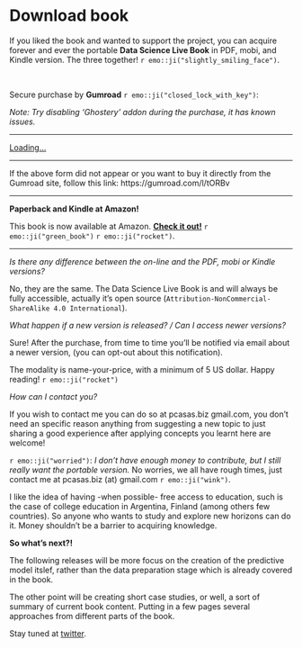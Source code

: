 # Download book {#download-book}

If you liked the book and wanted to support the project, you can acquire forever and ever the portable **Data Science Live Book** in PDF, mobi, and Kindle version. The three together! `r emo::ji("slightly_smiling_face")`. 

<br> 

Secure purchase by **Gumroad** `r emo::ji("closed_lock_with_key")`: 

_Note: Try disabling 'Ghostery' addon during the purchase, it has known issues._ 


---

<script src="https://gumroad.com/js/gumroad-embed.js"></script>
<div class="gumroad-product-embed" data-gumroad-product-id="tORBv"><a href="https://gumroad.com/l/tORBv">Loading...</a></div>

---

If the above form did not appear or you want to buy it directly from the Gumroad site, follow this link: https://gumroad.com/l/tORBv

---

**Paperback and Kindle at Amazon!**

This book is now available at Amazon. **[Check it out!](https://www.amazon.com/dp/9874269049)** `r emo::ji("green_book")` `r emo::ji("rocket")`.


---

_Is there any difference between the on-line and the PDF, mobi or Kindle versions?_

No, they are the same. The Data Science Live Book is and will always be fully accessible, actually it's open source  (`Attribution-NonCommercial-ShareAlike 4.0 International`).

_What happen if a new version is released? / Can I access newer versions?_

Sure! After the purchase, from time to time you'll be notified via email about a newer version, (you can opt-out about this notification).

The modality is name-your-price, with a minimum of 5 US dollar. Happy reading! `r emo::ji("rocket")`

_How can I contact you?_

If you wish to contact me you can do so at pcasas.biz <at> gmail.com, you don’t need an specific reason anything from suggesting a new topic to just sharing a good experience after applying concepts you learnt here are welcome!

`r emo::ji("worried")`: _I don’t have enough money to contribute, but I still *really* want the portable version._
No worries, we all have rough times, just contact me at pcasas.biz (at) gmail.com `r emo::ji("wink")`.

I like the idea of having -when possible- free access to education, such is the case of college education in Argentina, Finland (among others few countries). So anyone who wants to study and explore new horizons can do it. Money shouldn't be a barrier to acquiring knowledge. 



**So what's next?!**

The following releases will be more focus on the creation of the predictive model itslef, rather than the data preparation stage which is already covered in the book.

The other point will be creating short case studies, or well, a sort of summary of current book content. Putting in a few pages several approaches from different parts of the book.

Stay tuned at [twitter](https://twitter.com/pabloc_ds).



